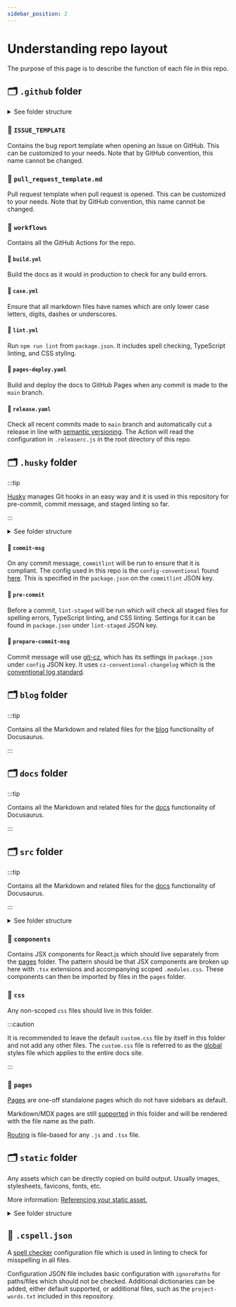 ```yaml
---
sidebar_position: 2
---
```


# Understanding repo layout

The purpose of this page is to describe the function of each file in this repo.

## 🗂️ `.github` folder

<details>
  <summary>See folder structure</summary>

    .github
    ├── ISSUE_TEMPLATE
    │   └── bug_report.md
    ├── pull_request_template.md
    └── workflows
        ├── build.yml
        ├── case.yml
        ├── lint.yml
        ├── pages-deploy.yaml
        └── release.yaml
    3 directories, 7 files

</details>

### 📂 `ISSUE_TEMPLATE`

Contains the bug report template when opening an Issue on GitHub. This can be customized to your needs. Note that by GitHub convention, this name cannot be changed.

### 📄 `pull_request_template.md`

Pull request template when pull request is opened. This can be customized to your needs. Note that by GitHub convention, this name cannot be changed.

### 📂 `workflows`

Contains all the GitHub Actions for the repo.

#### 📄 `build.yml`

Build the docs as it would in production to check for any build errors.

#### 📄 `case.yml`

Ensure that all markdown files have names which are only lower case letters, digits, dashes or underscores.

#### 📄 `lint.yml`

Run `npm run lint` from `package.json`. It includes spell checking, TypeScript linting, and CSS styling.

#### 📄 `pages-deploy.yaml`

Build and deploy the docs to GitHub Pages when any commit is made to the `main` branch.

#### 📄 `release.yaml`

Check all recent commits made to `main` branch and automatically cut a release in line with [semantic versioning](https://semver.org/). The Action will read the configuration in `.releaserc.js` in the root directory of this repo.

## 🗂️ `.husky` folder

:::tip

[Husky](https://typicode.github.io/husky/#/) manages Git hooks in an easy way and it is used in this repository for pre-commit, commit message, and staged linting so far.

:::

<details>
  <summary>See folder structure</summary>

    .husky
    ├── _
    │   └── husky.sh
    ├── commit-msg
    ├── pre-commit
    └── prepare-commit-msg

    2 directories, 4 files

</details>

#### 📄 `commit-msg`

On any commit message, `commitlint` will be run to ensure that it is compliant. The config used in this repo is the `config-conventional` found [here](https://github.com/conventional-changelog/commitlint/blob/master/@commitlint/config-conventional/index.js). This is specified in the `package.json` on the `commitlint` JSON key.

#### 📄 `pre-commit`

Before a commit, `lint-staged` will be run which will check all staged files for spelling errors, TypeScript linting, and CSS linting. Settings for it can be found in `package.json` under `lint-staged` JSON key.

#### 📄 `prepare-commit-msg`

Commit message will use [git-cz](https://github.com/commitizen/cz-cli), which has its settings in `package.json` under `config` JSON key. It uses `cz-conventional-changelog` which is the [conventional log standard](https://github.com/conventional-changelog/conventional-changelog).

## 🗂️ `blog` folder

:::tip

Contains all the Markdown and related files for the [blog](https://docusaurus.io/docs/blog) functionality of Docusaurus.

:::

## 🗂️ `docs` folder

:::tip

Contains all the Markdown and related files for the [docs](https://docusaurus.io/docs/docs-introduction) functionality of Docusaurus.

:::

## 🗂️ `src` folder

:::tip

Contains all the Markdown and related files for the [docs](https://docusaurus.io/docs/docs-introduction) functionality of Docusaurus.

:::

<details>
  <summary>See folder structure</summary>

    src
    ├── components
    │   └── HomepageFeatures
    │       ├── index.tsx
    │       └── styles.module.css
    ├── css
    │   └── custom.css
    └── pages
        ├── index.module.css
        ├── index.tsx
        └── markdown-page.md

    5 directories, 6 files

</details>

### 📂 `components`

Contains JSX components for React.js which should live separately from the [pages](https://docusaurus.io/docs/creating-pages) folder. The pattern should be that JSX components are broken up here with `.tsx` extensions and accompanying scoped `.modules.css`. These components can then be imported by files in the `pages` folder.

### 📂 `css`

Any non-scoped `css` files should live in this folder.

:::caution

It is recommended to leave the default `custom.css` file by itself in this folder and not add any other files. The `custom.css` file is referred to as the [global](https://docusaurus.io/docs/styling-layout#global-styles) styles file which applies to the entire docs site.

:::

### 📂 `pages`

[Pages](https://docusaurus.io/docs/creating-pages) are one-off standalone pages which do not have sidebars as default.

Markdown/MDX pages are still [supported](https://docusaurus.io/docs/creating-pages#add-a-markdown-page) in this folder and will be rendered with the file name as the path.

[Routing](https://docusaurus.io/docs/creating-pages#add-a-markdown-page) is file-based for any `.js` and `.tsx` file.

## 🗂️ `static` folder

Any assets which can be directly copied on build output. Usually images, stylesheets, favicons, fonts, etc.

More information: [Referencing your static asset.](https://docusaurus.io/docs/static-assets#referencing-your-static-asset)

  <details>
  <summary>See folder structure</summary>

    static
    └── img
        ├── docusaurus.png
        ├── favicon.ico
        ├── logo.svg
        ├── logo_dark.svg
        ├── undraw_docusaurus_mountain.svg
        ├── undraw_docusaurus_react.svg
        └── undraw_docusaurus_tree.svg

    2 directories, 7 files

  </details>

## 📄 `.cspell.json`

A [spell checker](https://cspell.org/) configuration file which is used in linting to check for misspelling in all files.

Configuration JSON file includes basic configuration with `ignorePaths` for paths/files which should not be checked. Additional dictionaries can be added, either default supported, or additional files, such as the `project-words.txt` included in this repository.
